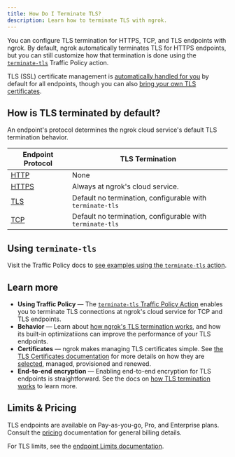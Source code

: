 ```yaml
---
title: How Do I Terminate TLS?
description: Learn how to terminate TLS with ngrok.
---
```



You can configure TLS termination for HTTPS, TCP, and TLS endpoints with ngrok. By default, ngrok automatically terminates TLS for HTTPS endpoints, but you can still customize how that termination is done using the [`terminate-tls`](/traffic-policy/actions/terminate-tls/) Traffic Policy action.

TLS (SSL) certificate management is [automatically handled for you](/universal-gateway/automatic-certificate-management) by default for all endpoints, though you can also [bring your own TLS certificates](/universal-gateway/tls-certificates/bring-your-own-certs/).

## How is TLS terminated by default?

An endpoint's protocol determines the ngrok cloud service's default TLS
termination behavior.

| Endpoint Protocol                 | TLS Termination                                           |
| --------------------------------- | --------------------------------------------------------- |
| [HTTP](/universal-gateway/http/)  | None                                                      |
| [HTTPS](/universal-gateway/http/) | Always at ngrok's cloud service.                          |
| [TLS](/universal-gateway/tls/)    | Default no termination, configurable with `terminate-tls` |
| [TCP](/universal-gateway/tcp/)    | Default no termination, configurable with `terminate-tls` |

## Using `terminate-tls`

Visit the Traffic Policy docs to [see examples using the `terminate-tls` action](/traffic-policy/actions/terminate-tls/).

## Learn more

- **Using Traffic Policy** — The [`terminate-tls` Traffic Policy
  Action](/traffic-policy/actions/terminate-tls) enables you to terminate TLS
  connections at ngrok's cloud service for TCP and TLS endpoints.
- **Behavior** — Learn about [how ngrok's TLS termination works](/universal-gateway/tls-termination/termination-mechanics/), and how its built-in optimizatiions can improve the performance of your TLS endpoints.
- **Certificates** — ngrok makes managing TLS certificates simple. See [the TLS Certificates documentation](/universal-gateway/tls-certificates/how-does-ngrok-handle-tls/) for more details on how they are [selected](/universal-gateway/tls-certificates/how-are-certificates-selected), managed, provisioned and renewed.
- **End-to-end encryption** — Enabling end-to-end encryption for TLS endpoints is straightforward. See the docs on [how TLS termination works](/universal-gateway/tls-termination/termination-mechanics/#end-to-end-encryption) to learn more.

## Limits & Pricing

TLS endpoints are available on Pay-as-you-go, Pro, and Enterprise plans. Consult the [pricing](/pricing-limits/) documentation for general billing details.

For TLS limits, see the [endpoint Limits documentation](/pricing-limits/endpoint-limits/).
